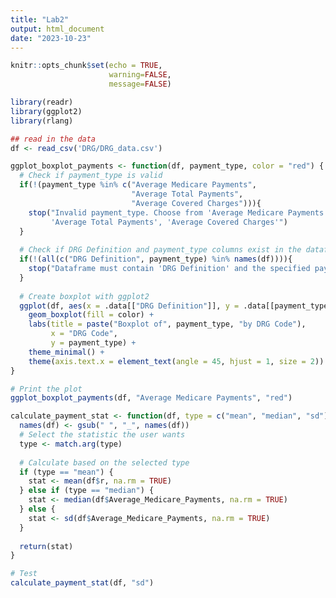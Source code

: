 ```yaml
---
title: "Lab2"
output: html_document
date: "2023-10-23"
---
```


```r
knitr::opts_chunk$set(echo = TRUE, 
                      warning=FALSE, 
                      message=FALSE)
```

```r
library(readr) 
library(ggplot2)
library(rlang)

## read in the data 
df <- read_csv('DRG/DRG_data.csv')
```

```r
ggplot_boxplot_payments <- function(df, payment_type, color = "red") {
  # Check if payment_type is valid
  if(!(payment_type %in% c("Average Medicare Payments", 
                           "Average Total Payments", 
                           "Average Covered Charges"))){
    stop("Invalid payment_type. Choose from 'Average Medicare Payments', 
         'Average Total Payments', 'Average Covered Charges'")
  }
  
  # Check if DRG Definition and payment_type columns exist in the dataframe
  if(!(all(c("DRG Definition", payment_type) %in% names(df)))){
    stop("Dataframe must contain 'DRG Definition' and the specified payment_type columns")
  }
  
  # Create boxplot with ggplot2
  ggplot(df, aes(x = .data[["DRG Definition"]], y = .data[[payment_type]])) +
    geom_boxplot(fill = color) +
    labs(title = paste("Boxplot of", payment_type, "by DRG Code"),
         x = "DRG Code",
         y = payment_type) +
    theme_minimal() +
    theme(axis.text.x = element_text(angle = 45, hjust = 1, size = 2))  # This rotates the x-axis labels and adjusts their size
}

# Print the plot
ggplot_boxplot_payments(df, "Average Medicare Payments", "red")

```

```r
calculate_payment_stat <- function(df, type = c("mean", "median", "sd")) {
  names(df) <- gsub(" ", "_", names(df))
  # Select the statistic the user wants
  type <- match.arg(type)
  
  # Calculate based on the selected type
  if (type == "mean") {
    stat <- mean(df$r, na.rm = TRUE)
  } else if (type == "median") {
    stat <- median(df$Average_Medicare_Payments, na.rm = TRUE)
  } else {
    stat <- sd(df$Average_Medicare_Payments, na.rm = TRUE)
  } 
  
  return(stat)
}
```

```r
# Test
calculate_payment_stat(df, "sd")
```
